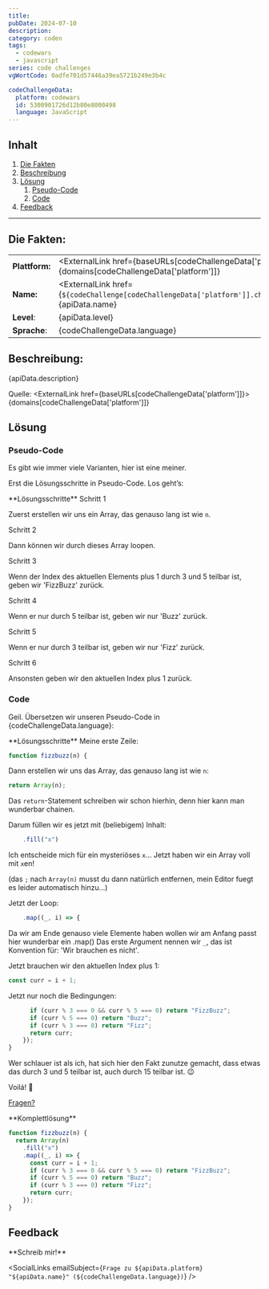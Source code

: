 ---
title:
pubDate: 2024-07-10
description:
category: coden
tags:
  - codewars
  - javascript
series: code challenges
vgWortCode: 0adfe701d57446a39ea5721b249e3b4c

codeChallengeData:
  platform: codewars
  id: 5300901726d12b80e8000498
  language: JavaScript
---

## Inhalt

1. [Die Fakten](#)
1. [Beschreibung](#)
1. [Lösung](#)
   1. [Pseudo-Code](#)
   1. [Code](#)
1. [Feedback](#)

---

## Die Fakten:

|                |                                                                                                                                            |
| -------------- | ------------------------------------------------------------------------------------------------------------------------------------------ |
| **Plattform:** | <ExternalLink href={baseURLs[codeChallengeData['platform']]}>{domains[codeChallengeData['platform']]}</ExternalLink>                       |
| **Name:**      | <ExternalLink href={`${codeChallenge[codeChallengeData['platform']].challenge.url}/${codeChallengeData.id}`}>{apiData.name}</ExternalLink> |
| **Level**:     | {apiData.level}                                                                                                                            |
| **Sprache**:   | {codeChallengeData.language}                                                                                                               |

## Beschreibung:

<FetchedMarkdown>{apiData.description}</FetchedMarkdown>

Quelle: <ExternalLink href={baseURLs[codeChallengeData['platform']]}>{domains[codeChallengeData['platform']]}</ExternalLink>

## Lösung

### Pseudo-Code

Es gibt wie immer viele Varianten, hier ist eine meiner.

Erst die Lösungsschritte in Pseudo-Code. Los geht’s:

<Accordion>
**Lösungsschritte**

<Accordion>
Schritt 1

Zuerst erstellen wir uns ein Array, das genauso lang ist wie `n`.

</Accordion>
<Accordion>
Schritt 2

Dann können wir durch dieses Array loopen.

</Accordion>
<Accordion>
Schritt 3

Wenn der Index des aktuellen Elements plus 1 durch 3 und 5 teilbar ist, geben wir 'FizzBuzz' zurück.

</Accordion>
<Accordion>
Schritt 4

Wenn er nur durch 5 teilbar ist, geben wir nur 'Buzz' zurück.

</Accordion>
<Accordion>
Schritt 5

Wenn er nur durch 3 teilbar ist, geben wir nur 'Fizz' zurück.

</Accordion>
<Accordion>
Schritt 6

Ansonsten geben wir den aktuellen Index plus 1 zurück.

</Accordion>

</Accordion>

### Code

Geil. Übersetzen wir unseren Pseudo-Code in {codeChallengeData.language}:

<Accordion>
**Lösungsschritte**

<Accordion>
Meine erste Zeile:

```js
function fizzbuzz(n) {
```

</Accordion>
<Accordion>

Dann erstellen wir uns das Array, das genauso lang ist wie `n`:

```js
return Array(n);
```

Das `return`-Statement schreiben wir schon hierhin, denn hier kann man wunderbar chainen.

</Accordion>
<Accordion>

Darum füllen wir es jetzt mit (beliebigem) Inhalt:

```js
    .fill("x")
```

Ich entscheide mich für ein mysteriöses `x`... Jetzt haben wir ein Array voll mit `x`en!

(das `;` nach `Array(n)` musst du dann natürlich entfernen, mein Editor fuegt es leider automatisch hinzu...)

</Accordion>
<Accordion>

Jetzt der Loop:

```js
    .map((_, i) => {
```

Da wir am Ende genauso viele Elemente haben wollen wir am Anfang passt hier wunderbar ein <ExternalLink href={docs.arrayMap}>.map()</ExternalLink>
Das erste Argument nennen wir `_`, das ist Konvention für: 'Wir brauchen es nicht'.

</Accordion>
<Accordion>

Jetzt brauchen wir den aktuellen Index plus 1:

```js
const curr = i + 1;
```

</Accordion>
<Accordion>

Jetzt nur noch die Bedingungen:

```js
      if (curr % 3 === 0 && curr % 5 === 0) return "FizzBuzz";
      if (curr % 5 === 0) return "Buzz";
      if (curr % 3 === 0) return "Fizz";
      return curr;
    });
}
```

Wer schlauer ist als ich, hat sich hier den Fakt zunutze gemacht, dass etwas das durch 3 und 5 teilbar ist, auch durch 15 teilbar ist. 😉

Voilá! 💪

[Fragen?](#feedback)

</Accordion>
</Accordion>

<Accordion>
**Komplettlösung**

```js
function fizzbuzz(n) {
  return Array(n)
    .fill("x")
    .map((_, i) => {
      const curr = i + 1;
      if (curr % 3 === 0 && curr % 5 === 0) return "FizzBuzz";
      if (curr % 5 === 0) return "Buzz";
      if (curr % 3 === 0) return "Fizz";
      return curr;
    });
}
```

</Accordion>

## Feedback

<Accordion>
**Schreib mir!**

<SocialLinks
  emailSubject={`Frage zu ${apiData.platform} "${apiData.name}" (${codeChallengeData.language})`}
/>

</Accordion>
